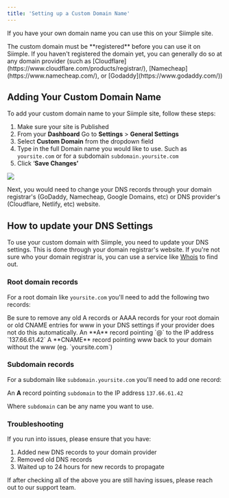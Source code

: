 ```yaml
---
title: 'Setting up a Custom Domain Name'
---
```


If you have your own domain name you can use this on your Siimple site. 

<Note>
The custom domain must be **registered** before you can use it on Siimple. If you haven't registered the domain yet, you can generally do so at any domain provider (such as [Cloudflare](https://www.cloudflare.com/products/registrar/), [Namecheap](https://www.namecheap.com/), or [Godaddy](https://www.godaddy.com/))
</Note>


## Adding Your Custom Domain Name

To add your custom domain name to your Siimple site, follow these steps:

1. Make sure your site is Published
2. From your **Dashboard** Go to **Settings** > **General Settings** 
3. Select **Custom Domain** from the dropdown field
4. Type in the full Domain name you would like to use. Such as `yoursite.com` or for a subdomain `subdomain.yoursite.com`
5. Click ‘**Save Changes’**

<img src="/images/custom-domain.jpg" class="rounded-md" />

Next, you would need to change your DNS records through your domain registrar's (GoDaddy, Namecheap, Google Domains, etc) or DNS provider's (Cloudflare, Netlify, etc) website.

## How to update your DNS Settings

To use your custom domain with Siimple, you need to update your DNS settings. This is done through your domain registrar's website. If you're not sure who your domain registrar is, you can use a service like [Whois](https://www.whois.com/whois/) to find out.

### Root domain records

For a root domain like `yoursite.com` you'll need to add the following two records:

<Note>
Be sure to remove any old A records or AAAA records for your root domain or old CNAME entries for www in your DNS settings if your provider does not do this automatically.
</Note>

<Steps>
  <Step title="A Record">
    An **A** record pointing `@` to the IP address `137.66.61.42`
  </Step>
  <Step title="CNAME Record">
    A **CNAME** record pointing www back to your domain without the www (eg. `yoursite.com`)
  </Step>
</Steps>

### Subdomain records

For a subdomain like `subdomain.yoursite.com` you'll need to add one record:

An **A** record pointing `subdomain` to the IP address `137.66.61.42`

Where `subdomain` can be any name you want to use.

### Troubleshooting

If you run into issues, please ensure that you have:

1. Added new DNS records to your domain provider
2. Removed old DNS records
3. Waited up to 24 hours for new records to propagate

If after checking all of the above you are still having issues, please reach out to our support team.
